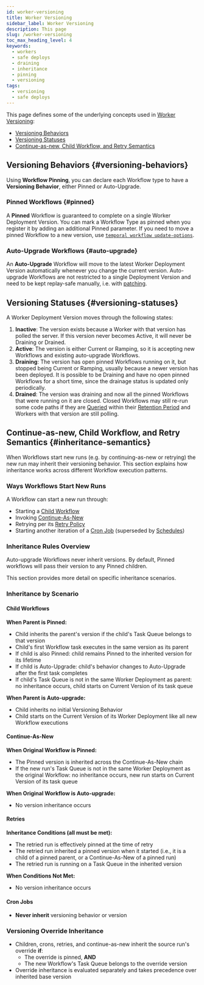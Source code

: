 ```yaml
---
id: worker-versioning
title: Worker Versioning
sidebar_label: Worker Versioning
description: This page 
slug: /worker-versioning
toc_max_heading_level: 4
keywords:
  - workers
  - safe deploys
  - draining
  - inheritance
  - pinning
  - versioning
tags:
  - versioning
  - safe deploys
---
```


This page defines some of the underlying concepts used in [Worker Versioning](/production-deployment/worker-deployments/worker-versioning):

- [Versioning Behaviors](#versioning-behaviors)
- [Versioning Statuses](#versioning-statuses)
- [Continue-as-new, Child Workflow, and Retry Semantics](#inheritance-semantics)

## Versioning Behaviors {#versioning-behaviors}

Using **Workflow Pinning**, you can declare each Workflow type to have a **Versioning Behavior**, either Pinned or Auto-Upgrade.

### Pinned Workflows {#pinned}

A **Pinned** Workflow is guaranteed to complete on a single Worker Deployment Version. You can mark a Workflow Type as pinned when you register it by adding an additional Pinned parameter. If you need to move a pinned Workflow to a new version, use [`temporal workflow update-options`](https://docs.temporal.io/cli/workflow#update-options).

### Auto-Upgrade Workflows {#auto-upgrade}

An **Auto-Upgrade** Workflow will move to the latest Worker Deployment Version automatically whenever you change the current version. Auto-upgrade Workflows are not restricted to a single Deployment Version and need to be kept replay-safe manually, i.e. with [patching](/workflow-definition#workflow-versioning).

## Versioning Statuses {#versioning-statuses}

A Worker Deployment Version moves through the following states:

1. **Inactive**: The version exists because a Worker with that version has polled the server. If this version never becomes Active, it will never be Draining or Drained.
2. **Active**: The version is either Current or Ramping, so it is accepting new Workflows and existing auto-upgrade Workflows.
3. **Draining**: The version has open pinned Workflows running on it, but stopped being Current or Ramping, usually because a newer version has been deployed. It is possible to be Draining and have no open pinned Workflows for a short time, since the drainage status is updated only periodically.
4. **Drained**: The version was draining and now all the pinned Workflows that were running on it are closed. Closed Workflows may still re-run some code paths if they are [Queried](https://docs.temporal.io/sending-messages#sending-queries) within their [Retention Period](https://docs.temporal.io/temporal-service/temporal-server#retention-period) and Workers with that version are still polling.

## Continue-as-new, Child Workflow, and Retry Semantics {#inheritance-semantics}

When Workflows start new runs (e.g. by continuing-as-new or retrying) the new run may inherit their versioning behavior. This section explains how inheritance works across different Workflow execution patterns.

### Ways Workflows Start New Runs

A Workflow can start a new run through:

- Starting a [Child Workflow](https://docs.temporal.io/child-workflows)
- Invoking [Continue-As-New](https://docs.temporal.io/workflow-execution/continue-as-new)
- Retrying per its [Retry Policy](https://docs.temporal.io/encyclopedia/retry-policies)
- Starting another iteration of a [Cron Job](https://docs.temporal.io/cron-job) (superseded by [Schedules](https://docs.temporal.io/schedule))

### Inheritance Rules Overview

Auto-upgrade Workflows never inherit versions.
By default, Pinned workflows will pass their version to any Pinned children.

This section provides more detail on specific inheritance scenarios.

### Inheritance by Scenario

#### Child Workflows

**When Parent is Pinned:**

- Child inherits the parent's version if the child's Task Queue belongs to that version
- Child's first Workflow task executes in the same version as its parent
- If child is also Pinned: child remains Pinned to the inherited version for its lifetime
- If child is Auto-Upgrade: child's behavior changes to Auto-Upgrade after the first task completes
- If child's Task Queue is not in the same Worker Deployment as parent: no inheritance occurs, child starts on Current Version of its task queue

**When Parent is Auto-upgrade:**

- Child inherits no initial Versioning Behavior
- Child starts on the Current Version of its Worker Deployment like all new Workflow executions

#### Continue-As-New

**When Original Workflow is Pinned:**

- The Pinned version is inherited across the Continue-As-New chain
- If the new run's Task Queue is not in the same Worker Deployment as the original Workflow: no inheritance occurs, new run starts on Current Version of its task queue

**When Original Workflow is Auto-upgrade:**

- No version inheritance occurs

#### Retries

**Inheritance Conditions (all must be met):**

- The retried run is effectively pinned at the time of retry
- The retried run inherited a pinned version when it started (i.e., it is a child of a pinned parent, or a Continue-As-New of a pinned run)
- The retried run is running on a Task Queue in the inherited version

**When Conditions Not Met:**

- No version inheritance occurs

#### Cron Jobs

- **Never inherit** versioning behavior or version

### Versioning Override Inheritance

- Children, crons, retries, and continue-as-new inherit the source run's override **if**:
  - The override is pinned, **AND**
  - The new Workflow's Task Queue belongs to the override version
- Override inheritance is evaluated separately and takes precedence over inherited base version
